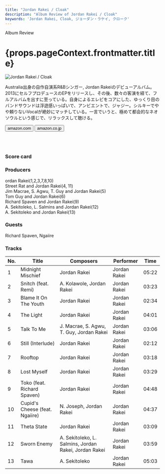 ```yaml
---
title: "Jordan Rakei / Cloak"
description: "Album Review of Jordan Rakei / Cloak"
keywords: 'Jordan Rakei, Cloak, ジョーダン・ラケイ, クローク'
---
```




<p className="largeP">Album Review</p>
<h1 className="h1--no--margin">{props.pageContext.frontmatter.title}</h1>

<Row  className="image-card-group">
	<Column colMd={"3"} colLg={"4"} noGutterMdLeft="">
       <ImageCard>

![Jordan Rakei / Cloak](../../images/cd/jordanrakei1L.jpg) 

</ImageCard>
	</Column>
	<Column colMd={"4"} colLg={"8"} noGutterMdLeft="">
	<p>
	Australia出身の自作自演系R&Bシンガー, Jordan Rakeiのデビューアルバム。2013にセルフプロデュースのEPをリリースし、その後、数々の客演を経て、フルアルバムを出すに至っている。自身によるエレピをコアにした、ゆっくり目のバンドサウンドは浮遊感いっぱいで、アンビエントで、ジャジー。シルキーでやや頼りないVocalが絶妙にマッチしている。一言でいうと、極めて都会的なネオソウルという感じで、リラックスして聴ける。
	</p>
	<div>
	  <Button href="https://amzn.to/32IhbMS" kind="primary" size="small" renderIcon={ArrowUpRight24}>
      amazon.com
    </Button>
    <Button href="https://amzn.to/3gF3PG5" kind="secondary" size="small" renderIcon={ArrowUpRight24}>
      amazon.co.jp
    </Button>
	</div>
	<a href="https://geo.music.apple.com/jp/album/cloak/1117086684?mt=1&app=music&ls=1&at=11lcug" style="display:inline-block;overflow:hidden;background:url(https://linkmaker.itunes.apple.com/ja-jp/lockup.svg?releaseDate=2016-06-03&kind=album&bubble=apple_music&style=mono-black) no-repeat;width:180px;height:45px;"></a>
	<a href="https://geo.music.apple.com/jp/album/cloak/1117086684?app=itunes&at=11lcug" style="display:inline-block;overflow:hidden;background:url(https://linkmaker.itunes.apple.com/ja-jp/badge-lrg.svg?releaseDate=2016-06-03T00:00:00Z&kind=album&bubble=itunes_music) no-repeat;width:140px;height:45px;"></a>
	</Column>
</Row>
<Row >
	<Column colMd={"4"} colLg={"4"} noGutterMdLeft="">
<div>
  <h3>Score card</h3>
	<SliderJS1 value="4" />
  <SliderJS2 value="1" />
	<SliderJS3 value="1" />
  <SliderJS4 value="8" />
</div>
</Column>
<Column colMd={"8"} colLg={"8"} noGutterMdLeft="">
<div>
<h3>Producers</h3>
<p>
ordan Rakei(1,2,3,7,8,10)
<br/>Street Rat and Jordan Rakei(4, 11)
<br/>Jim Macrae, S. Agwu, T. Guy and Jordan Rakei(5)
<br/>Tom Guy and Jordan Rakei(6)
<br/>Richard Spaven and Jordan Rakei(9)
<br/>A. Sekitoleko, L. Salmins and Jordan Rakei(12)
<br/>A. Sekitoleko and Jordan Rakei(13)
</p>
<h3>Guests</h3>
<p>
Richard Spaven, Ngaiire
</p>
</div>
</Column>
</Row>

<h3>Tracks</h3>

| No. |	 Title                         |	 Composers                                           |	 Performer  |	 Time	|
| --- |	------------------------------ | ----------------------------------------------------- | ------------ | ----- |
|	1	  |	Midnight Mischief              | Jordan Rakei                                          | Jordan Rakei	|	05:22 |
|	2	  |	Snitch (feat. Remi)            | A. Kolawole, Jordan Rakei                             | Jordan Rakei	|	03:23 |
|	3	  |	Blame It On The Youth          | Jordan Rakei                                          | Jordan Rakei	|	02:34 |
|	4	  |	The Light                      | Jordan Rakei                                          | Jordan Rakei	|	04:01 |
|	5	  |	Talk To Me                     | J. Macrae, S. Agwu, T. Guy, Jordan Rakei              | Jordan Rakei	|	03:06 |
|	6	  |	Still (Interlude)              | Jordan Rakei                                          | Jordan Rakei	|	02:12 |
|	7	  |	Rooftop                        | Jordan Rakei                                          | Jordan Rakei	|	03:18 |
|	8	  |	Lost Myself                    | Jordan Rakei                                          | Jordan Rakei	|	03:29 |
|	9	  |	Toko (feat. Richard Spaven)    | Jordan Rakei                                          | Jordan Rakei	|	04:48 |
|	10	|	Cupid's Cheese (feat. Ngaiire) | N. Joseph, Jordan Rakei                               | Jordan Rakei	|	04:37 |
|	11	|	Theta State                    | Jordan Rakei                                          | Jordan Rakei	|	03:09 |
|	12	|	Sworn Enemy                    | A. Sekitoleko, L. Salmins, Jordan Rakei, Jordan Rakei | Jordan Rakei	|	03:59 |
|	13	|	Tawa                           | A. Sekitoleko                                         | Jordan Rakei	|	05:03 |
